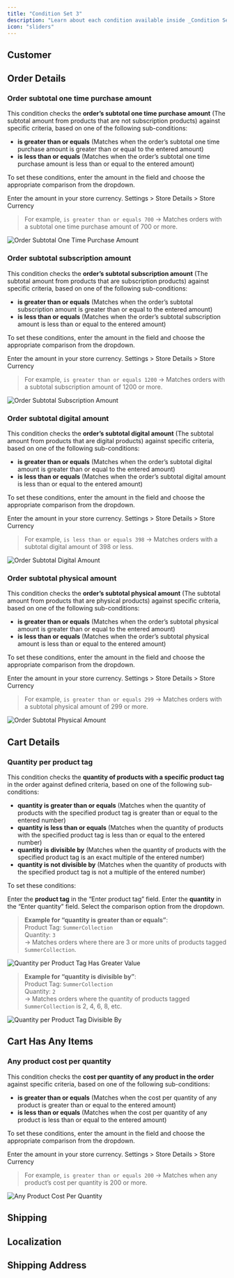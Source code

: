 ```yaml
---
title: "Condition Set 3"
description: "Learn about each condition available inside _Condition Set 3_."
icon: "sliders"
---
```



<Always />

<PreviousAllConditionsInvalid />

## Customer

<EmailAddress />
<CustomerTag />

## Order Details

<OrderTotalAmount />
<OrderSubtotalAmount />

### Order subtotal one time purchase amount

This condition checks the **order’s subtotal one time purchase amount** (The subtotal amount from products that are not subscription products) against specific criteria, based on one of the following sub-conditions:

- **is greater than or equals** (Matches when the order’s subtotal one time purchase amount is greater than or equal to the entered amount)
- **is less than or equals** (Matches when the order’s subtotal one time purchase amount is less than or equal to the entered amount)

To set these conditions, enter the amount in the field and choose the appropriate comparison from the dropdown.

<Note>
  Enter the amount in your store currency. Settings > Store Details > Store
  Currency
</Note>

> For example, `is greater than or equals 700` → Matches orders with a subtotal one time purchase amount of 700 or more.

<img
  src="/images/essentials/condition-sets/order-subtotal-one-time-purchase-amount.webp"
  alt="Order Subtotal One Time Purchase Amount"
/>

### Order subtotal subscription amount

This condition checks the **order’s subtotal subscription amount** (The subtotal amount from products that are subscription products) against specific criteria, based on one of the following sub-conditions:

- **is greater than or equals** (Matches when the order’s subtotal subscription amount is greater than or equal to the entered amount)
- **is less than or equals** (Matches when the order’s subtotal subscription amount is less than or equal to the entered amount)

To set these conditions, enter the amount in the field and choose the appropriate comparison from the dropdown.

<Note>
  Enter the amount in your store currency. Settings > Store Details > Store
  Currency
</Note>

> For example, `is greater than or equals 1200` → Matches orders with a subtotal subscription amount of 1200 or more.

<img
  src="/images/essentials/condition-sets/order-subtotal-subscription-amount.webp"
  alt="Order Subtotal Subscription Amount"
/>

### Order subtotal digital amount

This condition checks the **order’s subtotal digital amount** (The subtotal amount from products that are digital products) against specific criteria, based on one of the following sub-conditions:

- **is greater than or equals** (Matches when the order’s subtotal digital amount is greater than or equal to the entered amount)
- **is less than or equals** (Matches when the order’s subtotal digital amount is less than or equal to the entered amount)

To set these conditions, enter the amount in the field and choose the appropriate comparison from the dropdown.

<Note>
  Enter the amount in your store currency. Settings > Store Details > Store
  Currency
</Note>

> For example, `is less than or equals 398` → Matches orders with a subtotal digital amount of 398 or less.

<img
  src="/images/essentials/condition-sets/order-subtotal-digital-amount.webp"
  alt="Order Subtotal Digital Amount"
/>

### Order subtotal physical amount

This condition checks the **order’s subtotal physical amount** (The subtotal amount from products that are physical products) against specific criteria, based on one of the following sub-conditions:

- **is greater than or equals** (Matches when the order’s subtotal physical amount is greater than or equal to the entered amount)
- **is less than or equals** (Matches when the order’s subtotal physical amount is less than or equal to the entered amount)

To set these conditions, enter the amount in the field and choose the appropriate comparison from the dropdown.

<Note>
  Enter the amount in your store currency. Settings > Store Details > Store
  Currency
</Note>

> For example, `is greater than or equals 299` → Matches orders with a subtotal physical amount of 299 or more.

<img
  src="/images/essentials/condition-sets/order-subtotal-physical-amount.webp"
  alt="Order Subtotal Physical Amount"
/>

<OrderTotalQuantity />

## Cart Details

<OrderSubtotalAmountPerProductTag />
<OrderSubtotalAmountMinusOrderSubtotalAmountPerProductTag />

### Quantity per product tag

This condition checks the **quantity of products with a specific product tag** in the order against defined criteria, based on one of the following sub-conditions:

- **quantity is greater than or equals** (Matches when the quantity of products with the specified product tag is greater than or equal to the entered number)
- **quantity is less than or equals** (Matches when the quantity of products with the specified product tag is less than or equal to the entered number)
- **quantity is divisible by** (Matches when the quantity of products with the specified product tag is an exact multiple of the entered number)
- **quantity is not divisible by** (Matches when the quantity of products with the specified product tag is not a multiple of the entered number)

To set these conditions:

<Steps>
  <Step title="Enter product tag">
    Enter the <strong>product tag</strong> in the “Enter product tag” field.
  </Step>

  <Step title="Enter quantity">
    Enter the <strong>quantity</strong> in the “Enter quantity” field.
  </Step>

  <Step title="Select comparison option">
    Select the comparison option from the dropdown.
  </Step>
</Steps>

> **Example for “quantity is greater than or equals”**:  
> Product Tag: `SummerCollection`  
> Quantity: `3`  
> → Matches orders where there are 3 or more units of products tagged `SummerCollection`.

<img
  src="/images/essentials/condition-sets/quantity-per-product-tag-has-greater-value.webp"
  alt="Quantity per Product Tag Has Greater Value"
/>

> **Example for “quantity is divisible by”**:  
> Product Tag: `SummerCollection`  
> Quantity: `2`  
> → Matches orders where the quantity of products tagged `SummerCollection` is 2, 4, 6, 8, etc.

<img
  src="/images/essentials/condition-sets/quantity-per-product-tag-divisible-by.webp"
  alt="Quantity per Product Tag Divisible By"
/>

## Cart Has Any Items

<ProductTag />
<ProductTags />
<Collection />
<Collections />
<CartHasShippingProduct />
<CartHasNoShippingProduct />
<CartHasDigitalProduct />
<CartHasNoDigitalProduct />
<CartHasOneTimePurchaseProduct />
<CartHasNoOneTimePurchaseProduct />
<CartHasSubscriptionProduct />
<CartHasNoSubscriptionProduct />

### Any product cost per quantity

This condition checks the **cost per quantity of any product in the order** against specific criteria, based on one of the following sub-conditions:

- **is greater than or equals** (Matches when the cost per quantity of any product is greater than or equal to the entered amount)
- **is less than or equals** (Matches when the cost per quantity of any product is less than or equal to the entered amount)

To set these conditions, enter the amount in the field and choose the appropriate comparison from the dropdown.

<Note>
  Enter the amount in your store currency. Settings > Store Details > Store
  Currency
</Note>

> For example, `is greater than or equals 200` → Matches when any product’s cost per quantity is 200 or more.

<img
  src="/images/essentials/condition-sets/any-product-cost-per-quantity.webp"
  alt="Any Product Cost Per Quantity"
/>

## Shipping

<ShippingMethodPrice />
<SelectedShippingTypeShipPickup />
<ShippingMethodsAvailable />

## Localization
<UserLanguage />
<Market />

## Shipping Address

<ShippingAddressIsEmpty />
<ShippingAddressIsNotEmpty />
<FullNameFirstNameLastName />
<FirstName />
<LastName />
<POBoxAddress />
<NotPOBoxAddress />
<AddressLine1Line2 />
<AddressLine1 />
<AddressLine2 />
<Company />
<PhoneNumber />
<CityArea />
<ProvinceCodeStateCode />
<Country />
<ZipCodePostalCode />
